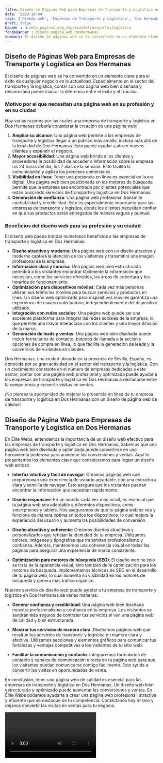```yaml
---
title: Diseño de Páginas Web para Empresas de Transporte y Logística en Dos Hermanas
date: '2023-10-04'
tags: ['Diseño web', 'Empresas de Transporte y Logística', 'Dos Hermanas']
draft: false
banner : diseño_paginas_web_empresasdetransporteylogística
fondoBanner : diseño_pagina_web_doshermanas
summary: El diseño de páginas web se ha convertido en un elemento clave para el éxito de cualquier negocio en la actualidad. Especialmente en el sector del transporte y la logística, contar con una página web bien diseñada y desarrollada puede marcar la diferencia entre el éxito y el fracaso.
---
```


## Diseño de Páginas Web para Empresas de Transporte y Logística en Dos Hermanas

El diseño de páginas web se ha convertido en un elemento clave para el éxito de cualquier negocio en la actualidad. Especialmente en el sector del transporte y la logística, contar con una página web bien diseñada y desarrollada puede marcar la diferencia entre el éxito y el fracaso.

### Motivo por el que necesitan una página web en su profesión y en su ciudad

Hay varias razones por las cuales una empresa de transporte y logística en Dos Hermanas debería considerar la creación de una página web:

1. **Ampliar su alcance**: Una página web permite a las empresas de transporte y logística llegar a un público más amplio, incluso más allá de la localidad de Dos Hermanas. Esto puede ayudar a atraer nuevos clientes y expandir el negocio.
2. **Mayor accesibilidad**: Una página web brinda a los clientes y proveedores la posibilidad de acceder a información sobre la empresa las 24 horas del día, los 7 días de la semana. Esto facilita la comunicación y agiliza los procesos comerciales.
3. **Visibilidad en línea**: Tener una presencia en línea es esencial en la era digital. Una página web bien posicionada en los motores de búsqueda permite que la empresa sea encontrada por clientes potenciales que están buscando servicios de transporte y logística en Dos Hermanas.
4. **Generación de confianza**: Una página web profesional transmite confiabilidad y credibilidad. Esto es especialmente importante para las empresas de transporte y logística, donde los clientes necesitan confiar en que sus productos serán entregados de manera segura y puntual.

### Beneficios del diseño web para su profesión y su ciudad

El diseño web puede brindar numerosos beneficios a las empresas de transporte y logística en Dos Hermanas:

- **Diseño atractivo y moderno**: Una página web con un diseño atractivo y moderno captará la atención de los visitantes y transmitirá una imagen profesional de la empresa.
- **Información clara y concisa**: Una página web bien estructurada permitirá a los visitantes encontrar fácilmente la información que necesitan, como los servicios ofrecidos, las áreas de cobertura y los horarios de funcionamiento.
- **Optimización para dispositivos móviles**: Cada vez más personas utilizan sus teléfonos móviles para buscar servicios y productos en línea. Un diseño web optimizado para dispositivos móviles garantiza una experiencia de usuario satisfactoria, independientemente del dispositivo utilizado.
- **Integración con redes sociales**: Una página web puede ser una excelente plataforma para integrar las redes sociales de la empresa, lo que permite una mayor interacción con los clientes y una mayor difusión de la marca.
- **Generación de leads y ventas**: Una página web bien diseñada puede incluir formularios de contacto, botones de llamada a la acción y opciones de compra en línea, lo que facilita la generación de leads y la conversión de visitantes en clientes.

Dos Hermanas, una ciudad ubicada en la provincia de Sevilla, España, es conocida por su gran actividad en el sector del transporte y la logística. Con un crecimiento constante en el número de empresas dedicadas a este sector, contar con una página web profesional y optimizada puede ayudar a las empresas de transporte y logística en Dos Hermanas a destacarse entre la competencia y convertir visitas en ventas.

¡No pierdas la oportunidad de mejorar la presencia en línea de tu empresa de transporte y logística en Dos Hermanas con un diseño de página web de calidad!

<GifSeo />

<Cta />

## Diseño de Página Web para Empresas de Transporte y Logística en Dos Hermanas

En Élite Webs, entendemos la importancia de un diseño web efectivo para las empresas de transporte y logística en Dos Hermanas. Sabemos que una página web bien diseñada y optimizada puede convertirse en una herramienta poderosa para aumentar las conversiones y ventas. Aquí te presentamos los elementos clave que consideramos para lograr un diseño web exitoso:

- **Interfaz intuitiva y fácil de navegar**: Creamos páginas web que proporcionan una experiencia de usuario agradable, con una estructura clara y sencilla de navegar. Esto asegura que los visitantes puedan encontrar la información que necesitan rápidamente.

- **Diseño responsive**: En un mundo cada vez más móvil, es esencial que tu página web sea adaptable a diferentes dispositivos, como smartphones y tablets. Nos aseguramos de que tu página web se vea y funcione de manera óptima en todos los dispositivos, lo cual mejora la experiencia del usuario y aumenta las posibilidades de conversión.

- **Diseño atractivo y coherente**: Creamos diseños atractivos y personalizados que reflejan la identidad de tu empresa. Utilizamos colores, imágenes y tipografías que transmitan profesionalismo y confianza. Además, mantenemos una coherencia visual en todas las páginas para asegurar una experiencia de marca consistente.

- **Optimización para motores de búsqueda (SEO)**: El diseño web no solo se trata de la apariencia visual, sino también de la optimización para los motores de búsqueda. Implementamos técnicas de SEO en el desarrollo de tu página web, lo cual aumenta su visibilidad en los motores de búsqueda y genera más tráfico orgánico.

Nuestro servicio de diseño web puede ayudar a tu empresa de transporte y logística en Dos Hermanas de varias maneras:

- **Generar confianza y credibilidad**: Una página web bien diseñada muestra profesionalismo y confianza en tu empresa. Los visitantes se sentirán más seguros de contratar tus servicios si ven una página web de calidad y bien estructurada.

- **Mostrar tus servicios de manera clara**: Diseñamos páginas web que resaltan tus servicios de transporte y logística de manera clara y efectiva. Utilizamos secciones y elementos gráficos para comunicar tus fortalezas y ventajas competitivas a los visitantes de tu sitio web.

- **Facilitar la comunicación y contacto**: Integraremos formularios de contacto y canales de comunicación directa en tu página web para que los visitantes puedan comunicarse contigo fácilmente. Esto ayuda a convertir las visitas en oportunidades de venta.

En conclusión, tener una página web de calidad es esencial para las empresas de transporte y logística en Dos Hermanas. Un diseño web bien estructurado y optimizado puede aumentar las conversiones y ventas. En Élite Webs podemos ayudarte a crear una página web profesional, atractiva y eficiente que se destaque de tu competencia. Contáctanos hoy mismo y déjanos convertir las visitas en ventas para tu negocio.

<Video />

<CtaBot job='Empresas de Transporte y Logística' city='Dos Hermanas'/>

<Gmaps query='Dos Hermanas+españa+maps' />